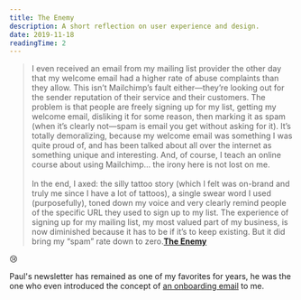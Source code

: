 ```yaml
---
title: The Enemy
description: A short reflection on user experience and design.
date: 2019-11-18
readingTime: 2
---
```


>I even received an email from my mailing list provider the other day that my welcome email had a higher rate of abuse complaints than they allow. This isn’t Mailchimp’s fault either—they’re looking out for the sender reputation of their service and their customers. The problem is that people are freely signing up for my list, getting my welcome email, disliking it for some reason, then marking it as spam (when it’s clearly not—spam is email you get without asking for it). It’s totally demoralizing, because my welcome email was something I was quite proud of, and has been talked about all over the internet as something unique and interesting. And, of course, I teach an online course about using Mailchimp... the irony here is not lost on me.
<br /><br />
In the end, I axed: the silly tattoo story (which I felt was on-brand and truly me since I have a lot of tattoos), a single swear word I used (purposefully), toned down my voice and very clearly remind people of the specific URL they used to sign up to my list. The experience of signing up for my mailing list, my most valued part of my business, is now diminished because it has to be if it’s to keep existing. But it did bring my “spam” rate down to zero.**[The Enemy](https://mailchi.mp/pjrvs/the-enemy?e=d00a13c9af)**

😢

Paul's newsletter has remained as one of my favorites for years, he was the one who even introduced the concept of [an onboarding email](/newsletter-ux/) to me.